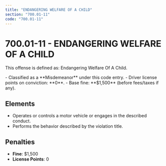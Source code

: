 ```yaml
---
title: "ENDANGERING WELFARE OF A CHILD"
section: "700.01-11"
code: "700.01-11"
---
```





# 700.01-11 - ENDANGERING WELFARE OF A CHILD

This offense is defined as: Endangering Welfare Of A Child.

<Aside type="caution" title="Charge Type: Misdemeanor">
- Classified as a **Misdemeanor** under this code entry.
- Driver license points on conviction: **0**.
- Base fine: **$1,500** (before fees/taxes if any).
</Aside>

## Elements
- Operates or controls a motor vehicle or engages in the described conduct.
- Performs the behavior described by the violation title.

## Penalties
- **Fine**: $1,500
- **License Points**: 0
